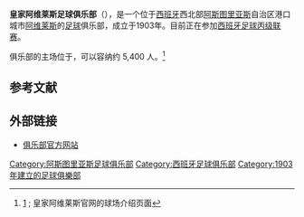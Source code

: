 {{multiple issues|
{{copyedit|time=2017-03-20T00:02:53+00:00}}
{{expand|time=2017-03-20T00:02:53+00:00}}
{{refimprove|time=2017-03-20T00:02:53+00:00}}
}}
{{Football club infobox 
| clubname = 皇家阿维莱斯
| image =  [[File:Real_Avilés_logo_2015.png|130px]]
| fullname = Real Avilés Club de Fútbol, S.A.D.
| nickname = 	''Realavilesinos'', ''Blanquiazules''
| founded = 1903
| city = [[西班牙|西班牙]][[阿维莱斯|阿维莱斯]]
| ground = {{tsl|es|Estadio Román Suárez Puerta|拉蒙·苏亚雷斯·普埃尔塔球场}}
| capacity = 5,400
| chairman =  José María Tejero
| manager =  {{tsl|es|Pablo Lago|巴勃罗·拉戈}}
| league = [[西班牙足球丙级联赛|西班牙足球丙级联赛]] 
| season = 2015-16
| position = 西丙第2组，第3位
| pattern_la1= _goldborder|pattern_b1=_thickwhitestripes|pattern_ra1= _goldborder|pattern_so1=|pattern_sh1 =|
  leftarm1=0000FF|body1=0000FF|rightarm1=0000FF|shorts1=0000FF|socks1=0000FF|
  pattern_la2=_shouldersonblack|pattern_b2=_shouldersonblack|pattern_ra2=_shouldersonblack|
  leftarm2=FFFFFF|body2=000000|rightarm2=FFFFFF|shorts2=000000|socks2=000000|
| current = 
}}

'''皇家阿维莱斯足球俱乐部'''（{{lang-es|'''Real Avilés CF'''}}），是一个位于[[西班牙|西班牙]]西北部[[阿斯图里亚斯|阿斯图里亚斯]]自治区港口城市[[阿维莱斯|阿维莱斯]]的[[足球|足球]]俱乐部，成立于1903年。目前正在参加[[西班牙足球丙级联赛|西班牙足球丙级联赛]]。

俱乐部的主场位于{{tsl|es|Estadio Román Suárez Puerta|拉蒙·苏亚雷斯·普埃尔塔球场}}，可以容纳约 5,400 人。<ref>[http://realaviles.es/club/estadio/] {{Wayback|url=http://realaviles.es/club/estadio/ |date=20170903055519 }}; 皇家阿维莱斯官网的球场介绍页面</ref>

== 参考文献 ==
{{reflist}}

==外部链接==
*[http://realaviles.es/ 俱乐部官方网站] {{Wayback|url=http://realaviles.es/ |date=20170422220939 }} {{es icon}}

{{DEFAULTSORT:Avilés, Real}}
[[Category:阿斯图里亚斯足球俱乐部|Category:阿斯图里亚斯足球俱乐部]]
[[Category:西班牙足球俱乐部|Category:西班牙足球俱乐部]]
[[Category:1903年建立的足球俱樂部|Category:1903年建立的足球俱樂部]]